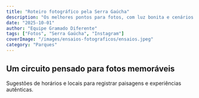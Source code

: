 ```yaml
---
title: "Roteiro fotográfico pela Serra Gaúcha"
description: "Os melhores pontos para fotos, com luz bonita e cenários marcantes, em um circuito acessível."
date: "2025-10-01"
author: "Equipe Gramado Diferente"
tags: ["Fotos", "Serra Gaúcha", "Instagram"]
coverImage: "/images/ensaios-fotograficos/ensaios.jpeg"
category: "Parques"
---
```


## Um circuito pensado para fotos memoráveis

Sugestões de horários e locais para registrar paisagens e experiências autênticas.